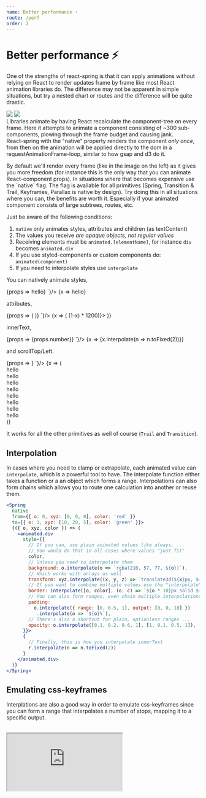 ```yaml
---
name: Better performance ⚡️
route: /perf
order: 2
---
```



# Better performance ⚡️


<p>
  One of the strengths of react-spring is that it can <span className="highlight">apply animations without relying on React</span> to render updates frame by frame like most React animation libraries do. The difference may not be apparent in simple situations, but try a nested chart or routes and the difference will be quite drastic.
</p>

<div style={{ display: 'grid', gridTemplateColumns: '1fr 1fr', gridTemplateRows: '1fr auto', gridGap: 20, fontSize: '0.8em', marginBottom: 40, marginTop: 40 }}>
  <img src={require('../assets/without-native.jpeg')} style={{ width: '100%' }} />
  <img src={require('../assets/with-native.jpeg')} style={{ width: '100%' }} />
  <div>Libraries animate by having React recalculate the component-tree on every frame. Here it attempts to animate a component consisting of ~300 sub-components, plowing through the frame budget and causing jank.</div>
  <div>React-spring with the "native" property renders the component <i>only once</i>, from then on the animation will be applied directly to the dom in a requestAnimationFrame-loop, similar to how gsap and d3 do it.</div>
</div>

<p>
  By default we'll render every frame (like in the image on the left) as it gives you more freedom (for instance this is the only way that you can animate React-component props). In situations where that becomes expensive use the `native` flag. The flag is available for all primitives (Spring, Transition & Trail, Keyframes, Parallax is native by design). <span className="highlight">Try doing this in all situations where you can</span>, the benefits are worth it. Especially if your animated component consists of large subtrees, routes, etc.
</p>

Just be aware of the following conditions:

1.  `native` only animates styles, attributes and children (as textContent)
2.  The values you receive _are opaque objects, not regular values_
3.  Receiving elements must be `animated.[elementName]`, for instance `div` becomes `animated.div`
4.  If you use styled-components or custom components do: `animated(component)`
5.  If you need to interpolate styles use `interpolate`

<RewindSpringProvider>
  <p>
    You can natively animate <span className="highlight">styles</span>,
  </p>

  <div className="code-table">
    <CodeMirror value={`<Spring
  native
  from={{ opacity: 0 }}
  to={{ opacity: 1 }}>
  {props =>
    <animated.div style={props}>hello</animated.div>}
</Spring>`}/>
    <RewindSpring>
      {x => <animated.div style={{ opacity: x }}>hello</animated.div>}
    </RewindSpring>
  </div>

  <p>
    <span className="highlight">attributes</span>, 
  </p>

  <div className="code-table">
    <CodeMirror value={`<Spring
  native
  from={{ x: 100 }}
  to={{ x: 0 }}>
  {props => (
    <animated.svg strokeDashoffset={props.x}>
      <path d="..." />
    </animated.svg>
  )}
</Spring>`}/>
    <RewindSpring>
      {x => (
        <animated.svg
          style={{ width: 120, height: 120, opacity: x.interpolate({ range: [0,0.05,1], output: [0,1,1] }) }}
          viewBox="-10 -10 404 404"
          strokeWidth="10"
          fill="#272727"
          stroke="#CED4DE"
          strokeLinecap="round"
          strokeLinejoin="round"
          strokeDasharray={1200} strokeDashoffset={x.interpolate(x => (1-x) * 1200)}>
          <path d="m7.015625 243.40625c2.015625 7.554688 4.640625 15.105469 8.039063 23.136719 1 2.335937 2.082031 4.664062 3.34375 7.402343l.847656 1.765626c.824218 1.722656 1.65625 3.464843 2.539062 5.167968.894532 1.746094 1.847656 3.449219 2.824219 5.167969l1.046875 1.875c17.183594 29.839844 42.222656 54.582031 72.65625 71.6875l.800781.429687c1.710938.929688 3.429688 1.855469 5.214844 2.785157l6.359375 3.105469c1.199219.597656 2.425781 1.183593 2.921875 1.359374 2.015625.917969 4.132813 1.832032 6.085937 2.597657 4.898438 1.976562 9.945313 3.800781 15 5.433593l.976563.296876c2.335937.703124 4.632813 1.382812 6.976563 1.949218 1.296874.363282 2.65625.691406 4.175781 1.042969 2.265625.589844 4.632812 1.167969 6.175781 1.414063 2.535156.5625 5.070312 1.03125 7.089844 1.328124 2 .359376 4.09375.648438 5.628906.832032.800781.136718 1.59375.25 2.441406.320312 1.832032.289063 3.601563.472656 5.414063.648438 2.816406.253906 5.625.433594 8.503906.601562 3.25.15625 6.585937.246094 9.921875.246094s6.671875-.089844 9.984375-.273438c2.816406-.167968 5.625-.335937 8.496094-.597656 1.757812-.167968 3.511719-.34375 5.328125-.640625.792968-.054687 1.449218-.152343 1.910156-.230469 2.097656-.273437 4.183594-.554687 5.664062-.832031 2.539063-.378906 5.074219-.851562 6.890626-1.273437 2.261718-.390625 4.628906-.96875 7.160156-1.617188 1.292968-.304687 2.628906-.625 3.917968-.984375 2.351563-.566406 4.679688-1.261719 7.710938-2.175781 5.21875-1.589844 10.425781-3.472656 15.097656-5.445312 2.105469-.824219 4.214844-1.738282 5.511719-2.355469 1.214844-.484375 2.441406-1.070313 3.0625-1.398438l7.167969-3.496093c1.707031-.886719 3.355468-1.785157 4.992187-2.671876l1.035157-.558593c30.191406-16.976563 55.230468-41.722657 72.535156-71.769531l.925781-1.664063c.96875-1.71875 1.921875-3.414063 2.824219-5.167969.882812-1.695312 1.722656-3.441406 2.539062-5.167968l1.039063-2.167969c1.078125-2.335938 2.160156-4.664063 3.183593-7.0625 3.367188-7.96875 5.992188-15.511719 8.015626-23.121094.671874-2.535156 1.351562-5.167969 1.9375-7.664063 3.367187-14.152343 5.070312-28.847656 5.070312-43.664062 0-105.871094-86.136719-192-192-192s-192 86.128906-192 192c0 14.816406 1.703125 29.511719 5.0625 43.65625.59375 2.535156 1.273438 5.160156 1.953125 7.75zm184.984375-211.40625c88.222656 0 160 71.777344 160 160 0 12.328125-1.414062 24.542969-4.214844 36.34375-.527344 2.257812-1.136718 4.59375-1.722656 6.808594-1.621094 6.105468-3.773438 12.261718-6.519531 18.785156-.878907 2.046875-1.832031 4.09375-2.734375 6.046875l-.914063 1.902344c-.6875 1.425781-1.375 2.875-2.101562 4.28125-.738281 1.417969-1.503907 2.800781-2.296875 4.191406l-.878906 1.578125c-14.3125 24.855469-35.183594 45.476562-60.144532 59.503906l-.808594.4375c-1.574218.847656-3.160156 1.707032-4.800781 2.5625l-5.863281 2.847656c-.390625.191407-.777344.40625-1.871094.871094-1.503906.679688-3.074218 1.367188-5.015625 2.136719-4.042969 1.703125-8.203125 3.207031-13.035156 4.679687-1.820313.542969-3.589844 1.09375-5.429687 1.519532l-.90625.238281c-.839844.25-1.726563.449219-2.582032.648437l-1.097656.257813c-1.40625.367187-2.878906.75-5.007812 1.136719-1.789063.398437-3.566407.726562-5.878907 1.078125-1.480469.273437-3.03125.464843-4.566406.664062l-2.394531.296875c-1.292969.238282-2.527344.335938-3.710938.449219-2.472656.222656-4.9375.375-7.34375.511719-5.34375.292968-11.03125.292968-16.25 0-2.46875-.144532-4.933594-.296875-7.351562-.511719-1.230469-.121094-2.46875-.21875-3.765625-.457031l-2.136719-.257813-.257812-.03125c-1.535157-.199219-3.09375-.390625-5.09375-.75-1.792969-.265625-3.570313-.601562-6.082032-1.136719-1.40625-.25-2.878906-.625-4.285156-1l-1.097656-.257812c-.855469-.199219-1.742188-.398438-2.582032-.648438l-.90625-.238281c-1.832031-.425781-3.609374-.976562-5.839843-1.648437-4.351563-1.398438-8.632813-2.953125-12.992188-4.703125-1.566406-.617188-3.144531-1.304688-5.351562-2.289063-.390625-.160156-.777344-.367187-1.742188-.839844l-5.289062-2.574218c-1.640625-.847656-3.214844-1.707032-4.800781-2.5625l-.566407-.3125c-25.183593-14.160156-46.066406-34.78125-60.257812-59.421875l-1-1.792969c-.792969-1.390625-1.558594-2.777344-2.296875-4.191406-.726563-1.410156-1.414063-2.847656-2.101563-4.28125l-.867187-1.808594c-.941406-2.046875-1.894532-4.09375-2.75-6.078125-2.785156-6.585937-4.929688-12.746094-6.542969-18.800781-.59375-2.261719-1.191406-4.597656-1.738281-6.902344-2.800782-11.738281-4.214844-23.953125-4.214844-36.28125 0-88.222656 71.777344-160 160-160zm0 0"/>
          <path d="m192 320c61.761719 0 112-50.238281 112-112v-16h-224v16c0 61.761719 50.238281 112 112 112zm78.390625-96c-7.429687 36.472656-39.757813 64-78.390625 64s-70.960938-27.527344-78.390625-64zm0 0"/>
          <path d="m120 168h32v-24h24v-32h-24v-24h-32v24h-24v32h24zm0 0"/>
          <path d="m232 168h32v-24h24v-32h-24v-24h-32v24h-24v32h24zm0 0"/>
        </animated.svg>
      )}
    </RewindSpring>
  </div>

  <p>
    <span className="highlight">innerText</span>,
  </p>

  <div className="code-table">
    <CodeMirror value={`<Spring
  native
  from={{ number: 0 }}
  to={{ number: 1 }}>
  {props =>
    <animated.div>{props.number}</animated.div>}
</Spring>`}/>
    <RewindSpring>
      {x => <animated.div style={{ fontFamily: 'monospace' }}>{x.interpolate(n => n.toFixed(2))}</animated.div>}
    </RewindSpring>
  </div>

  <p>
    and <span className="highlight">scrollTop/Left</span>.
  </p>

  <div className="code-table">
    <CodeMirror value={`<Spring
  native
  from={{ scroll: 0 }}
  to={{ scroll: 250 }}>
  {props =>
    <animated.div scrollTop={props.scroll} />}
</Spring>`}/>    
    <RewindSpring>
      {x => (
        <animated.div style={{ position: 'relative', width: '100%', height: 160, overflow: 'auto', fontSize: '0.5em' }} scrollTop={x.interpolate({ output: [0, 250] })}>
          <div style={{ width: '100%', height: 50, textAlign: 'center' }}>hello</div>
          <div style={{ width: '100%', height: 50, textAlign: 'center' }}>hello</div>
          <div style={{ width: '100%', height: 50, textAlign: 'center' }}>hello</div>
          <div style={{ width: '100%', height: 50, textAlign: 'center' }}>hello</div>
          <div style={{ width: '100%', height: 50, textAlign: 'center' }}>hello</div>
          <div style={{ width: '100%', height: 50, textAlign: 'center' }}>hello</div>
          <div style={{ width: '100%', height: 50, textAlign: 'center' }}>hello</div>
          <div style={{ width: '100%', height: 50, textAlign: 'center' }}>hello</div>
        </animated.div>
      )}
    </RewindSpring>
  </div>

</RewindSpringProvider>

<p>
  It works for all the other primitives as well of course (<code>Trail</code> and <code>Transition</code>).
</p>

## Interpolation

In cases where you need to clamp or extrapolate, each animated value can `interpolate`, which is a powerful tool to have. The interpolate function either takes a function or a an object which forms a range. Interpolations can also form chains which allows you to route one calculation into another or reuse them.

```jsx
<Spring
  native
  from={{ o: 0, xyz: [0, 0, 0], color: 'red' }}
  to={{ o: 1, xyz: [10, 20, 5], color: 'green' }}>
  {({ o, xyz, color }) => (
    <animated.div
      style={{
        // If you can, use plain animated values like always, ...
        // You would do that in all cases where values "just fit"
        color,
        // Unless you need to interpolate them
        background: o.interpolate(o => `rgba(210, 57, 77, ${o})`),
        // Which works with arrays as well
        transform: xyz.interpolate((x, y, z) => `translate3d(${x}px, ${y}px, ${z}px)`),
        // If you want to combine multiple values use the "interpolate" helper
        border: interpolate([o, color], (o, c) => `${o * 10}px solid ${c}`)
        // You can also form ranges, even chain multiple interpolations
        padding:
          o.interpolate({ range: [0, 0.5, 1], output: [0, 0, 10] })
           .interpolate(o => `${o}%`),
        // There's also a shortcut for plain, optionless ranges ...
        opacity: o.interpolate([0.1, 0.2. 0.6, 1], [1, 0.1, 0.5, 1]),
      }}>
      {
        // Finally, this is how you interpolate innerText
        r.interpolate(n => n.toFixed(2))
      }
    </animated.div>
  )}
</Spring>
```

## Emulating css-keyframes

<p>
  Interplations are also a good way in order to emulate css-keyframes since you can form a range that interpolates a number of stops, mapping it to a specific output.
</p>

<br />

<iframe
  src="https://codesandbox.io/embed/8nnwo7k08j?fontsize=13&editorsize=60&hidenavigation=1&codemirror=1&module=%2Fsrc%2FDemo.js"
  style={{ width: '100%', height: 500, border: 0, borderRadius: 4, overflow: 'hidden' }}
  sandbox="allow-modals allow-forms allow-popups allow-scripts allow-same-origin" />

## animatedValue.interpolate()

`interpolate` either takes an object of the following shape:

| Value            | default  | Description |
| ---------------- | -------- | ----------- |
| extrapolateLeft  | extend   | Left extrapolate. Can be: identity/clamp/extend
| extrapolateRight | extend   | Right extrapolate. Can be: identity/clamp/extend
| extrapolate      | extend   | Shortcut to set left and right-extrapolate
| range            | [0,1]    | Array of input ranges
| output           | undefined | Array of mapped output ranges
| map              | undefined | Value filter applied to input value

A range shortcut: `val.interpolate([...inputRange], [...outputRange])`

Or a function: `val.interpolate(v => ...)`
